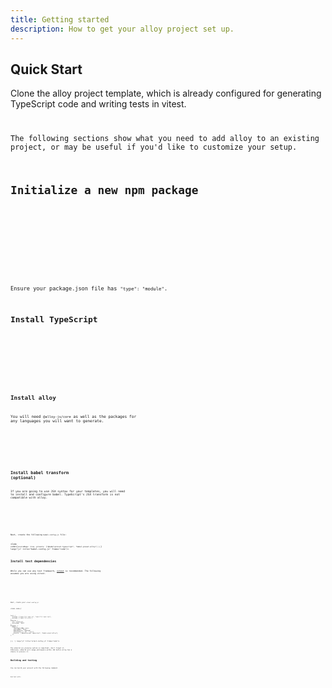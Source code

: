 ```yaml
---
title: Getting started
description: How to get your alloy project set up.
---
```


## Quick Start

Clone the alloy project template, which is already configured for generating TypeScript code and writing tests in vitest.

<Code code="git clone https://github.com/alloy-framework/alloy-project-template my-project
cd my-project
pnpm install
pnpm build
" frame="terminal" lang="sh" />

The following sections show what you need to add alloy to an existing project,
or may be useful if you'd like to customize your setup.

## Initialize a new npm package

<Tabs syncKey="package-manager">
  <TabItem label="npm">
    <Code code="npm init" frame="terminal" lang="sh" />
  </TabItem>
  <TabItem label="pnpm">
    <Code code="pnpm init" frame="terminal" lang="sh" />
  </TabItem>
</Tabs>

Ensure your package.json file has `"type": "module"`.

## Install TypeScript

<Tabs syncKey="package-manager">
  <TabItem label="npm">
    <Code code="npm install -d typescript" frame="terminal" lang="sh" />
  </TabItem>
  <TabItem label="pnpm">
    <Code code="pnpm install -D typescript" frame="terminal" lang="sh" />
  </TabItem>
</Tabs>

## Install alloy

You will need `@alloy-js/core` as well as the packages for any languages you will want to generate.

<Tabs syncKey="package-manager">
  <TabItem label="npm">
    <Code code="npm install @alloy-js/core @alloy-js/typescript" frame="terminal" lang="sh" />
  </TabItem>
  <TabItem label="pnpm">
    <Code code="pnpm install @alloy-js/core @alloy-js/typescript" frame="terminal" lang="sh" />
  </TabItem>
</Tabs>

## Install babel transform (optional)

If you are going to use JSX syntax for your templates, you will need to install
and configure babel. TypeScript's JSX transform is not compatible with alloy.

<Tabs syncKey="package-manager">
  <TabItem label="npm">
    <Code code="npm install -d @babel/cli @babel/core @alloy-js/babel-preset" frame="terminal" lang="sh" />
  </TabItem>
  <TabItem label="pnpm">
    <Code code="pnpm install -D @babel/cli @babel/core @alloy-js/babel-preset" frame="terminal" lang="sh" />
  </TabItem>
</Tabs>

Next, create the following `babel.config.js` file:

<Code code={`
    sourceMaps: true,
    presets: ["@babel/preset-typescript", "babel-preset-alloy"]
  };
`} lang="js" title="babel.config.js" frame="code"/>

## Install test dependencies

While you can use any test framework, [vitest](https://vitest.dev/) is
recommended. The following assumes you are using vitest.

<Tabs syncKey="package-manager">
  <TabItem label="npm">
    <Code code="npm install -d vitest @rollup/plugin-babel" frame="terminal" lang="sh" />
  </TabItem>
  <TabItem label="pnpm">
    <Code code="pnpm install -D vitest @rollup/plugin-babel" frame="terminal" lang="sh" />
  </TabItem>
</Tabs>

Next, create your `vitest.config.js`:

<Code code={`

    test: {
      include: ["test/**/*.test.ts", "test/**/*.test.tsx"],
      exclude: ["test/**/*.d.ts"]
    },
    esbuild: {
      jsx: "preserve",
      sourcemap: "both"
    },
    plugins: [
      babel({
        inputSourceMap: true,
        sourceMaps: "both",
        babelHelpers: "bundled",
        extensions: [".ts", ".tsx"],
        presets: ["@babel/preset-typescript", "babel-preset-alloy"],
      }),
    ],
  });
`} lang="js" title="vitest.config.js" frame="code"/>

The esbuild jsx preserve option is important, don't forget it. Otherwise,
esbuild will munge whitespace within JSX before alloy has a chance to process
it.

## Building and testing

You can build your project with the following command:

<Code code="npx babel src -d dist --extensions '.ts,.tsx'" frame="terminal" lang="sh" />

And test with:

<Code code="vitest run" frame="terminal" lang="sh" />